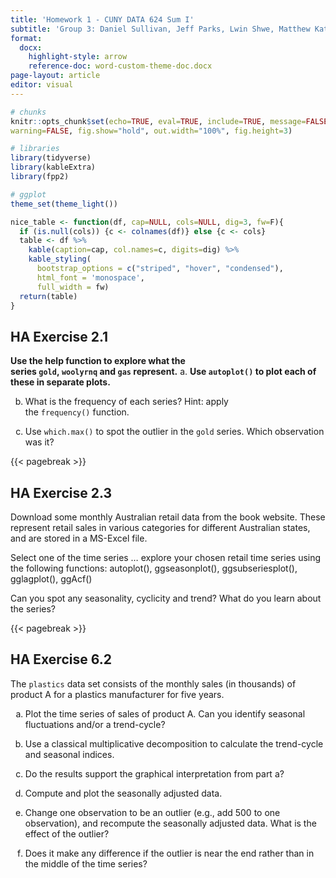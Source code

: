 ```yaml
---
title: 'Homework 1 - CUNY DATA 624 Sum I'
subtitle: 'Group 3: Daniel Sullivan, Jeff Parks, Lwin Shwe, Matthew Katz'
format:
  docx:
    highlight-style: arrow
    reference-doc: word-custom-theme-doc.docx
page-layout: article
editor: visual
---
```


```r
# chunks
knitr::opts_chunk$set(echo=TRUE, eval=TRUE, include=TRUE, message=FALSE, 
warning=FALSE, fig.show="hold", out.width="100%", fig.height=3)

# libraries
library(tidyverse)
library(kableExtra)
library(fpp2)

# ggplot
theme_set(theme_light())
```

```r
nice_table <- function(df, cap=NULL, cols=NULL, dig=3, fw=F){
  if (is.null(cols)) {c <- colnames(df)} else {c <- cols}
  table <- df %>% 
    kable(caption=cap, col.names=c, digits=dig) %>% 
    kable_styling(
      bootstrap_options = c("striped", "hover", "condensed"),
      html_font = 'monospace',
      full_width = fw)
  return(table)
}
```

## HA Exercise 2.1

**Use the help function to explore what the series `gold`, `woolyrnq` and `gas` represent.** a. **Use `autoplot()` to plot each of these in separate plots.**

b.  What is the frequency of each series? Hint: apply the `frequency()` function.

c.  Use `which.max()` to spot the outlier in the `gold` series. Which observation was it?

{{< pagebreak >}}

## HA Exercise 2.3

Download some monthly Australian retail data from the book website. These represent retail sales in various categories for different Australian states, and are stored in a MS-Excel file.

Select one of the time series ... explore your chosen retail time series using the following functions: autoplot(), ggseasonplot(), ggsubseriesplot(), gglagplot(), ggAcf()

Can you spot any seasonality, cyclicity and trend? What do you learn about the series?

{{< pagebreak >}}

## HA Exercise 6.2

The `plastics` data set consists of the monthly sales (in thousands) of product A for a plastics manufacturer for five years.

a.  Plot the time series of sales of product A. Can you identify seasonal fluctuations and/or a trend-cycle?

b.  Use a classical multiplicative decomposition to calculate the trend-cycle and seasonal indices.

c.  Do the results support the graphical interpretation from part a?

d.  Compute and plot the seasonally adjusted data.

e.  Change one observation to be an outlier (e.g., add 500 to one observation), and recompute the seasonally adjusted data. What is the effect of the outlier?

f.  Does it make any difference if the outlier is near the end rather than in the middle of the time series?
